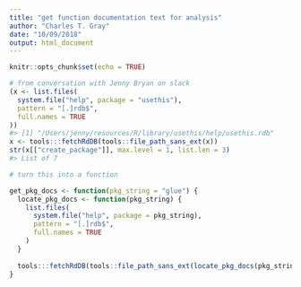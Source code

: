 ```yaml
---
title: "get function documentation text for analysis"
author: "Charles T. Gray"
date: "10/09/2018"
output: html_document
---
```


```r
knitr::opts_chunk$set(echo = TRUE)
```


```r
# from conversation with Jenny Bryan on slack
(x <- list.files(
  system.file("help", package = "usethis"),
  pattern = "[.]rdb$",
  full.names = TRUE
))
#> [1] "/Users/jenny/resources/R/library/usethis/help/usethis.rdb"
x <- tools:::fetchRdDB(tools::file_path_sans_ext(x))
str(x[["create_package"]], max.level = 1, list.len = 3)
#> List of 7
```

```r
# turn this into a function

get_pkg_docs <- function(pkg_string = "glue") {
  locate_pkg_docs <- function(pkg_string) {
    list.files(
      system.file("help", package = pkg_string),
      pattern = "[.]rdb$",
      full.names = TRUE
    )
  }
  
  tools:::fetchRdDB(tools::file_path_sans_ext(locate_pkg_docs(pkg_string)))
}

```

